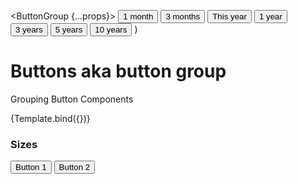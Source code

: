 
  <ButtonGroup {...props}>
    <Button>1 month</Button>
    <Button>3 months</Button>
    <Button>This year</Button>
    <Button>1 year</Button>
    <Button>3 years</Button>
    <Button>5 years</Button>
    <Button>10 years</Button>
  </ButtonGroup>
)

<Meta title="Components/Form" component={ButtonGroup} />

# Buttons aka button group

Grouping Button Components

<Canvas>
  <Story
    name="Button Group"
    parameters={{
      componentIds: ['component-segmented-control'],
    }}
    args={{
      variant: 'ghost',
      selectedIndex: 4,
    }}
  >
    {Template.bind({})}
  </Story>
</Canvas>

### Sizes

<Canvas>
  <ButtonGroup variant="secondary" selectedIndex={2} size="small">
    <Button>Button 1</Button>
    <Button>Button 2</Button>
  </ButtonGroup>
</Canvas>
